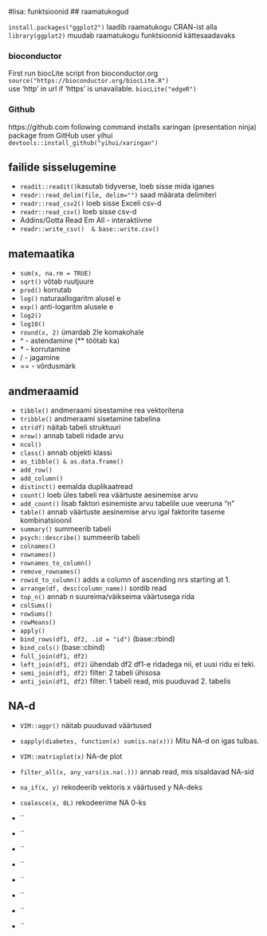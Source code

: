 
#lisa: funktsioonid
## raamatukogud

`install.packages("ggplot2")` laadib raamatukogu CRAN-ist alla
`library(ggplot2)` muudab raamatukogu funktsioonid kättesaadavaks

### bioconductor

First run biocLite script fron bioconductor.org
`source("https://bioconductor.org/biocLite.R")`  
use 'http' in url if 'https' is unavailable. 
`biocLite("edgeR")`

### Github

https://github.com
following command installs xaringan (presentation ninja) package from GitHub user yihui
`devtools::install_github("yihui/xaringan")`

## failide sisselugemine

+ `readit::readit()`kasutab tidyverse, loeb sisse mida iganes
+ `readr::read_delim(file, delim="")` saad määrata delimiteri 
+ `readr::read_csv2()` loeb sisse Exceli csv-d
+ `readr::read_csv()` loeb sisse csv-d
+ Addins/Gotta Read Em All - interaktiivne 
+ `readr::write_csv()  & base::write.csv()`

## matemaatika

+ `sum(x, na.rm = TRUE)`
+ `sqrt()` võtab ruutjuure
+ `prod()` korrutab
+ `log()` naturaallogaritm alusel e
+ `exp()` anti-logaritm alusele e
+ `log2()`
+ `log10()`
+ `round(x, 2)` ümardab 2le komakohale
+ ^ - astendamine (** töötab ka)
+ \* - korrutamine
+ / - jagamine
+ == - võrdusmärk

## andmeraamid

+ `tibble()` andmeraami sisestamine rea vektoritena
+ `tribble()` andmeraami sisetamine tabelina
+ `str(df)` näitab tabeli struktuuri
+ `nrow()` annab tabeli ridade arvu
+ `ncol()`
+ `class()` annab objekti klassi
+ `as_tibble() & as.data.frame()`
+ `add_row()`
+ `add_column()`
+ `distinct()` eemalda duplikaatread
+ `count()` loeb üles tabeli rea väärtuste aesinemise arvu
+ `add_count()` lisab faktori esinemiste arvu tabelile uue veeruna "n"
+ `table()` annab väärtuste aesinemise arvu igal faktorite taseme kombinatsioonil
+ `summary()` summeerib tabeli
+ `psych::describe()` summeerib tabeli
+ `colnames()`
+ `rownames()`
+ `rownames_to_column()`
+ `remove_rownames()`
+ `rowid_to_column()` adds a column of ascending nrs starting at 1.
+ `arrange(df, desc(column_name))` sordib read
+ `top_n()` annab n suureima/väikseima väärtusega rida 
+ `colSums()`
+ `rowSums()`
+ `rowMeans()`
+ `apply()` 
+ `bind_rows(df1, df2, .id = "id")` (base::rbind)
+ `bind_cols()` (base::cbind)
+ `full_join(df1, df2)`
+ `left_join(df1, df2)` ühendab df2 df1-e ridadega nii, et uusi ridu ei teki.
+ `semi_join(df1, df2)` filter: 2 tabeli ühisosa
+ `anti_join(df1, df2)` filter: 1 tabeli read, mis puuduvad 2. tabelis

## NA-d

+ `VIM::aggr()` näitab puuduvad väärtused
+ `sapply(diabetes, function(x) sum(is.na(x)))` Mitu NA-d on igas tulbas.
+ `VIM::matrixplot(x)` NA-de plot
+ `filter_all(x, any_vars(is.na(.)))` annab read, mis sisaldavad NA-sid
+ `na_if(x, y)` rekodeerib vektoris x väärtused y NA-deks
+ `coalesce(x, 0L)` rekodeerime NA 0-ks

+ ``
+ ``
+ ``
+ ``
+ ``
+ ``
+ ``
+ ``



```r

```

